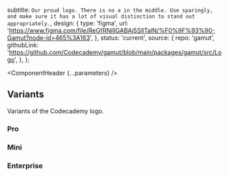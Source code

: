


  subtitle: `Our proud logo. There is no a in the middle. Use sparingly, and make sure it has a lot of visual distinction to stand out appropriately.`,
  design: {
    type: 'figma',
    url: 'https://www.figma.com/file/ReGfRNillGABAj5SlITalN/%F0%9F%93%90-Gamut?node-id=465%3A163',
  },
  status: 'current',
  source: {
    repo: 'gamut',
    githubLink:
      'https://github.com/Codecademy/gamut/blob/main/packages/gamut/src/Logo',
  },
};

<Meta of={LogoStories} />

<ComponentHeader {...parameters} />

<Canvas withSource="open">
  <Story of={LogoStories.Default} />
</Canvas>

<Controls />

## Variants

Variants of the Codecademy logo.

### Pro

<Canvas of={LogoStories.Pro} />

### Mini

<Canvas of={LogoStories.Mini} />

### Enterprise

<Canvas of={LogoStories.Enterprise} />
